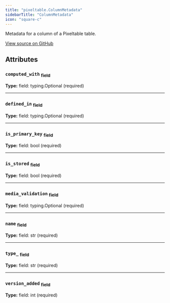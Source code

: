 ```yaml
---
title: "pixeltable.ColumnMetadata"
sidebarTitle: "ColumnMetadata"
icon: "square-c"
---
```


Metadata for a column of a Pixeltable table.


<a href="https://github.com/pixeltable/pixeltable/blob/v0.4.17/pixeltable/catalog/table_metadata.py#L5" target="_blank">View source on GitHub</a>

## Attributes

### `computed_with` <sub>field</sub>

**Type:** field: typing.Optional (required)

---

### `defined_in` <sub>field</sub>

**Type:** field: typing.Optional (required)

---

### `is_primary_key` <sub>field</sub>

**Type:** field: bool (required)

---

### `is_stored` <sub>field</sub>

**Type:** field: bool (required)

---

### `media_validation` <sub>field</sub>

**Type:** field: typing.Optional (required)

---

### `name` <sub>field</sub>

**Type:** field: str (required)

---

### `type_` <sub>field</sub>

**Type:** field: str (required)

---

### `version_added` <sub>field</sub>

**Type:** field: int (required)

